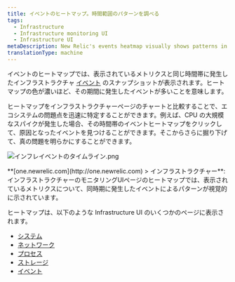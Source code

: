 ```yaml
---
title: イベントのヒートマップ。時間範囲のパターンを調べる
tags:
  - Infrastructure
  - Infrastructure monitoring UI
  - Infrastructure UI
metaDescription: New Relic's events heatmap visually shows patterns in infrastructure events occurring within time ranges.
translationType: machine
---
```


イベントのヒートマップでは、表示されているメトリクスと同じ時間帯に発生したインフラストラクチャ [イベント](/docs/infrastructure/new-relic-infrastructure/infrastructure-ui-pages/infrastructure-events-page) のスナップショットが表示されます。ヒートマップの色が濃いほど、その期間に発生したイベントが多いことを意味します。

ヒートマップをインフラストラクチャーページのチャートと比較することで、エコシステムの問題点を迅速に特定することができます。例えば、CPU の大規模なスパイクが発生した場合、その時間帯のイベントヒートマップをクリックして、原因となったイベントを見つけることができます。そこからさらに掘り下げて、真の問題を明らかにすることができます。

![インフレイベントのタイムライン.png](src/images/infra-events-timeline.png 'インフレイベントのタイムライン.png')

<figcaption>
  **[one.newrelic.com](http://one.newrelic.com) > インフラストラクチャー**:
  インフラストラクチャーのモニタリングUIページのヒートマップでは、表示されているメトリクスについて、同時期に発生したイベントによるパターンが視覚的に示されています。
</figcaption>

ヒートマップは、以下のような Infrastructure UI のいくつかのページに表示されます。

- [システム](/docs/infrastructure/infrastructure-ui-pages/infrastructure-ui/infrastructure-hosts-page#system-tab)
- [ネットワーク](/docs/infrastructure/new-relic-infrastructure/infrastructure-ui-pages/infrastructure-network-page-measure-compare-capacity)
- [プロセス](/docs/infrastructure/new-relic-infrastructure/infrastructure-ui-pages/infrastructure-processes-page-inspect-process-performance)
- [ストレージ](/docs/infrastructure/new-relic-infrastructure/infrastructure-ui-pages/infrastructure-storage-page-evaluate-disk-usage-efficiency)
- [イベント](/docs/infrastructure/new-relic-infrastructure/infrastructure-ui-pages/infrastructure-events-page)
